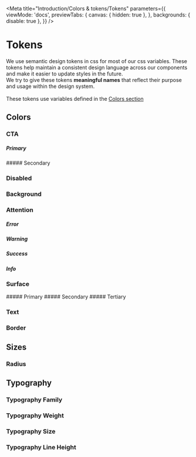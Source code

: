 
<Meta
  title="Introduction/Colors & tokens/Tokens"
  parameters={{
    viewMode: 'docs',
    previewTabs: {
      canvas: { hidden: true },
    },
    backgrounds: { disable: true },
  }}
/>

# Tokens

We use semantic design tokens in css for most of our css variables. These tokens help maintain a consistent design language across our components and make it easier to update styles in the future.<br/>
We try to give these tokens <strong>meaningful names</strong> that reflect their purpose and usage within the design system. <br/><br/>
These tokens use variables defined in the [Colors section](/docs/introduction-colors-tokens-colors--docs)

## Colors

### CTA

##### Primary

<Token token="--md-color-cta-primary-default" variable="var(--md-color-green-10)" />
<Token token="--md-color-cta-primary-hover" variable="var(--md-color-green-11)" />
<Token token="--md-color-cta-primary-focus" variable="var(--md-color-green-8)" />
<Token token="--md-color-cta-primary-active" variable="var(--md-color-green-13)" />
##### Secondary
<Token token="--md-color-cta-secondary-default" variable="var(--md-color-grey-white)" />
<Token token="--md-color-cta-secondary-stroke" variable="var(--md-color-green-10)" />
<Token token="--md-color-cta-secondary-hover" variable="var(--md-color-green-2)" />
<Token token="--md-color-cta-secondary-active" variable="var(--md-color-green-3)" />

### Disabled

<Token token="--md-color-disabled-default" variable="var(--md-color-grey-5)" />
<Token token="--md-color-disabled-dark" variable="var(--md-color-grey-6)" />
<Token token="--md-color-disabled-bg" variable="var(--md-color-grey-3)" />

### Background

<Token token="--md-color-background-primary" variable="var(--md-color-grey-white)" />
<Token token="--md-color-background-beige" variable="var(--md-color-beige-1)" />
<Token token="--md-color-background-grey" variable="var(--md-color-grey-1)" />

### Attention

##### Error

<Token token="--md-color-attention-error-primary" variable="var(--md-color-attention-error-6)" />
<Token token="--md-color-attention-error-primary-hover" variable="var(--md-color-attention-error-7)" />
<Token token="--md-color-attention-error-primary-active" variable="var(--md-color-attention-error-8)" />
<Token token="--md-color-attention-error-secondary" variable="var(--md-color-attention-white)" />
<Token token="--md-color-attention-error-secondary-hover" variable="var(--md-color-attention-error-1)" />
<Token token="--md-color-attention-error-secondary-active" variable="var(--md-color-attention-error-4)" />
<Token token="--md-color-attention-error-surface" variable="var(--md-color-attention-error-1)" />
<Token token="--md-color-attention-error-surface-hover" variable="var(--md-color-attention-error-3)" />
<Token token="--md-color-attention-error-border" variable="var(--md-color-attention-error-6)" />

##### Warning

<Token token="--md-color-attention-warning-primary" variable="var(--md-color-attention-warning-6)" />
<Token token="--md-color-attention-warning-primary-hover" variable="var(--md-color-attention-warning-7)" />
<Token token="--md-color-attention-warning-primary-active" variable="var(--md-color-attention-warning-8)" />
<Token token="--md-color-attention-warning-surface" variable="var(--md-color-attention-warning-1)" />
<Token token="--md-color-attention-warning-border" variable="var(--md-color-attention-warning-5)" />

##### Success

<Token token="--md-color-attention-success-primary" variable="var(--md-color-attention-success-6)" />
<Token token="--md-color-attention-success-primary-hover" variable="var(--md-color-attention-success-7)" />
<Token token="--md-color-attention-success-primary-active" variable="var(--md-color-attention-success-8)" />
<Token token="--md-color-attention-success-surface" variable="var(--md-color-attention-success-1)" />
<Token token="--md-color-attention-success-border" variable="var(--md-color-attention-success-6)" />

##### Info

<Token token="--md-color-attention-info-primary" variable="var(--md-color-attention-info-6)" />
<Token token="--md-color-attention-info-primary-hover" variable="var(--md-color-attention-info-7)" />
<Token token="--md-color-attention-info-primary-active" variable="var(--md-color-attention-info-8)" />
<Token token="--md-color-attention-info-surface" variable="var(--md-color-attention-info-1)" />
<Token token="--md-color-attention-info-border" variable="var(--md-color-attention-info-6)" />

### Surface

<Token token="--md-color-surface-white" variable="var(--md-color-grey-white)" />
##### Primary
<Token token="--md-color-surface-primary" variable="var(--md-color-green-1)" />
<Token token="--md-color-surface-primary-tinted" variable="var(--md-color-green-2)" />
<Token token="--md-color-surface-primary-hover" variable="var(--md-color-green-3)" />
<Token token="--md-color-surface-primary-active" variable="var(--md-color-green-4)" />
##### Secondary
<Token token="--md-color-surface-secondary" variable="var(--md-color-beige-1)" />
<Token token="--md-color-surface-secondary-tinted" variable="var(--md-color-beige-2)" />
<Token token="--md-color-surface-secondary-hover" variable="var(--md-color-beige-3)" />
<Token token="--md-color-surface-secondary-active" variable="var(--md-color-beige-4)" />
##### Tertiary
<Token token="--md-color-surface-tertiary" variable="var(--md-color-secondary-20)" />
<Token token="--md-color-surface-info-primary" variable="var(--md-color-primary-20)" />
<Token token="--md-color-surface-info-secondary" variable="var(--md-color-secondary-40)" />
<Token token="--md-color-surface-grey" variable="var(--md-color-grey-2)" />

### Text

<Token token="--md-color-text-primary" variable="var(--md-color-grey-7)" />
<Token token="--md-color-text-secondary" variable="var(--md-color-green-10)" />
<Token token="--md-color-text-inverted" variable="var(--md-color-grey-white)" />
<Token token="--md-color-text-disabled" variable="var(--md-color-grey-5)" />
<Token token="--md-color-text-visited" variable="var(--md-color-green-13)" />

### Border

<Token token="--md-color-border-primary" variable="var(--md-color-grey-5)" />
<Token token="--md-color-border-secondary" variable="var(--md-color-grey-3)" />
<Token token="--md-color-border-tertiary" variable="var(--md-color-green-10)" />

## Sizes

<Token token="--md-size-0" variable="var(--md-spacing-0)" hidePreview />
<Token token="--md-size-1" variable="var(--md-spacing-1)" hidePreview />
<Token token="--md-size-2" variable="var(--md-spacing-2)" hidePreview />
<Token token="--md-size-4" variable="var(--md-spacing-4)" hidePreview />
<Token token="--md-size-8" variable="var(--md-spacing-8)" hidePreview />
<Token token="--md-size-12" variable="var(--md-spacing-12)" hidePreview />
<Token token="--md-size-16" variable="var(--md-spacing-16)" hidePreview />
<Token token="--md-size-20" variable="var(--md-spacing-20)" hidePreview />
<Token token="--md-size-24" variable="var(--md-spacing-24)" hidePreview />
<Token token="--md-size-32" variable="var(--md-spacing-32)" hidePreview />
<Token token="--md-size-40" variable="var(--md-spacing-40)" hidePreview />
<Token token="--md-size-48" variable="var(--md-spacing-48)" hidePreview />
<Token token="--md-size-56" variable="var(--md-spacing-56)" hidePreview />
<Token token="--md-size-64" variable="var(--md-spacing-64)" hidePreview />
<Token token="--md-size-72" variable="var(--md-spacing-72)" hidePreview />
<Token token="--md-size-80" variable="var(--md-spacing-80)" hidePreview />
<Token token="--md-size-360" variable="var(--md-spacing-360)" hidePreview />
<Token token="--md-size-half" variable="var(--md-spacing-half)" hidePreview />
<Token token="--md-size-full" variable="var(--md-spacing-full)" hidePreview />

### Radius

<Token token="--md-radius-xs" variable="var(--md-spacing-2)" hidePreview />
<Token token="--md-radius-sm" variable="var(--md-spacing-4)" hidePreview />
<Token token="--md-radius-md" variable="var(--md-spacing-8)" hidePreview />
<Token token="--md-radius-lg" variable="var(--md-spacing-16)" hidePreview />
<Token token="--md-radius-xl" variable="var(--md-spacing-360)" hidePreview />
<Token token="--md-radius-none" variable="var(--md-spacing-0)" hidePreview />
<Token token="--md-radius-half" variable="var(--md-spacing-half)" hidePreview />
<Token token="--md-radius-full" variable="var(--md-spacing-full)" hidePreview />

## Typography

### Typography Family

<Token token="--md-typography-family-heading" variable="'SofiaPro-Regular', sans-serif" hidePreview />
<Token token="--md-typography-family-body" variable="'Open Sans', sans-serif" hidePreview />
<Token token="--md-typography-family-label" variable="'Open Sans', sans-serif" hidePreview />

### Typography Weight

<Token token="--md-typography-weight-regular" variable="400" hidePreview />
<Token token="--md-typography-weight-medium" variable="600" hidePreview />

### Typography Size

<Token token="--md-typography-size-12" variable="0.75rem" hidePreview />
<Token token="--md-typography-size-14" variable="0.875rem" hidePreview />
<Token token="--md-typography-size-16" variable="1rem" hidePreview />
<Token token="--md-typography-size-18" variable="1.125rem" hidePreview />
<Token token="--md-typography-size-20" variable="1.25rem" hidePreview />
<Token token="--md-typography-size-24" variable="1.5rem" hidePreview />
<Token token="--md-typography-size-28" variable="1.75rem" hidePreview />
<Token token="--md-typography-size-34" variable="2.125rem" hidePreview />

### Typography Line Height

<Token token="--md-typography-line-height-small" variable="1.3" hidePreview />
<Token token="--md-typography-line-height-medium" variable="1.5" hidePreview />
